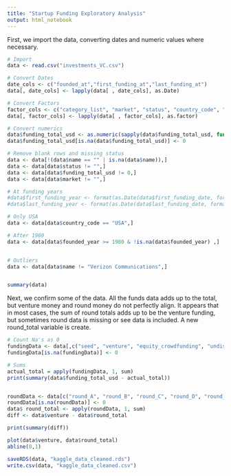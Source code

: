 ```yaml
---
title: "Startup Funding Exploratory Analysis"
output: html_notebook
---
```



First, we import the data, converting dates and numeric values where necessary.

```r
# Import
data <- read.csv("investments_VC.csv")

# Convert Dates
date_cols <- c("founded_at","first_funding_at","last_funding_at")
data[, date_cols] <- lapply(data[ , date_cols], as.Date)

# Convert Factors
factor_cols <- c("category_list", "market", "status", "country_code", "state_code", "region", "city")
data[, factor_cols] <- lapply(data[ , factor_cols], as.factor)

# Convert numerics
data$funding_total_usd <- as.numeric(sapply(data$funding_total_usd, function(x){gsub("[ ,-]", "", x)}, USE.NAMES=FALSE))
data$funding_total_usd[is.na(data$funding_total_usd)] <- 0

# Remove blank rows and missing status
data <- data[!(data$name == "" | is.na(data$name)),]
data <- data[data$status != "",]
data <- data[data$funding_total_usd != 0,]
data <- data[data$market != "",]

# At funding years
#data$first_funding_year <- format(as.Date(data$first_funding_date, format="%d/%m/%Y"),"%Y")
#data$last_funding_year <- format(as.Date(data$last_funding_date, format="%d/%m/%Y"),"%Y")

# Only USA
data <- data[data$country_code == "USA",]

# After 1980
data <- data[data$founded_year >= 1980 & !is.na(data$founded_year) ,]


# Outliers
data <- data[data$name != "Verizon Communications",]


summary(data)
```

Next, we confirm some of the data. All the funds data adds up to the total, but venture money and round money do not perfectly align. It appears that in most cases, the sum of round totals adds up to be the venture funding, but sometimes round data is missing or see data is included. A new round_total variable is create.

```r
# Count Na's as 0
fundingData <- data[,c("seed", "venture", "equity_crowdfunding", "undisclosed", "convertible_note", "debt_financing", "angel", "grant", "private_equity","post_ipo_equity","post_ipo_debt","secondary_market","product_crowdfunding")]
fundingData[is.na(fundingData)] <- 0

# Sums
actual_total = apply(fundingData, 1, sum)
print(summary(data$funding_total_usd - actual_total))


roundData <- data[c("round_A", "round_B", "round_C", "round_D", "round_E", "round_F", "round_G", "round_H")]
roundData[is.na(roundData)] <- 0
data$ round_total <- apply(roundData, 1, sum)
diff <- data$venture - data$round_total

print(summary(diff))

plot(data$venture, data$round_total)
abline(0,1)


```
```r
saveRDS(data, "kaggle_data_cleaned.rds")
write.csv(data, "kaggle_data_cleaned.csv")
```

